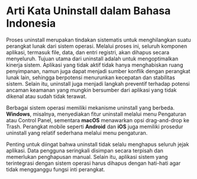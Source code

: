 # Arti Kata Uninstall dalam Bahasa Indonesia

Proses uninstall merupakan tindakan sistematis untuk menghilangkan suatu perangkat lunak dari sistem operasi. Melalui proses ini, seluruh komponen aplikasi, termasuk file, data, dan entri registri, akan dihapus secara menyeluruh. Tujuan utama dari uninstall adalah untuk mengoptimalkan kinerja sistem. Aplikasi yang tidak aktif tidak hanya menghabiskan ruang penyimpanan, namun juga dapat menjadi sumber konflik dengan perangkat lunak lain, sehingga berpotensi menurunkan kecepatan dan stabilitas sistem. Selain itu, uninstall juga menjadi langkah preventif terhadap potensi ancaman keamanan yang mungkin bersumber dari aplikasi yang tidak dikenal atau sudah tidak terawat.

Berbagai sistem operasi memiliki mekanisme uninstall yang berbeda. **Windows**, misalnya, menyediakan fitur uninstall melalui menu Pengaturan atau Control Panel, sementara **macOS** menawarkan opsi drag-and-drop ke Trash. Perangkat mobile seperti **Android** dan **iOS** juga memiliki prosedur uninstall yang relatif sederhana melalui menu pengaturan.

Penting untuk diingat bahwa uninstall tidak selalu menghapus seluruh jejak aplikasi. Data pengguna seringkali disimpan secara terpisah dan memerlukan penghapusan manual. Selain itu, aplikasi sistem yang terintegrasi dengan sistem operasi harus dihapus dengan hati-hati agar tidak mengganggu fungsi inti perangkat.
